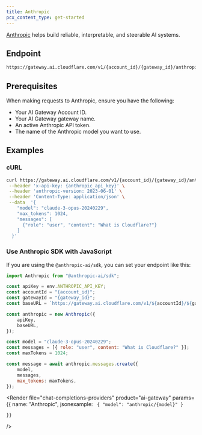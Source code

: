 ```yaml
---
title: Anthropic
pcx_content_type: get-started
---
```



[Anthropic](https://www.anthropic.com/) helps build reliable, interpretable, and steerable AI systems.

## Endpoint

```txt
https://gateway.ai.cloudflare.com/v1/{account_id}/{gateway_id}/anthropic
```

## Prerequisites

When making requests to Anthropic, ensure you have the following:

- Your AI Gateway Account ID.
- Your AI Gateway gateway name.
- An active Anthropic API token.
- The name of the Anthropic model you want to use.

## Examples

### cURL

```bash title="Example fetch request"
curl https://gateway.ai.cloudflare.com/v1/{account_id}/{gateway_id}/anthropic/v1/messages \
 --header 'x-api-key: {anthropic_api_key}' \
 --header 'anthropic-version: 2023-06-01' \
 --header 'Content-Type: application/json' \
 --data  '{
    "model": "claude-3-opus-20240229",
    "max_tokens": 1024,
    "messages": [
      {"role": "user", "content": "What is Cloudflare?"}
    ]
  }'
```

### Use Anthropic SDK with JavaScript

If you are using the `@anthropic-ai/sdk`, you can set your endpoint like this:

```js title="JavaScript"
import Anthropic from "@anthropic-ai/sdk";

const apiKey = env.ANTHROPIC_API_KEY;
const accountId = "{account_id}";
const gatewayId = "{gateway_id}";
const baseURL = `https://gateway.ai.cloudflare.com/v1/${accountId}/${gatewayId}/anthropic`;

const anthropic = new Anthropic({
	apiKey,
	baseURL,
});

const model = "claude-3-opus-20240229";
const messages = [{ role: "user", content: "What is Cloudflare?" }];
const maxTokens = 1024;

const message = await anthropic.messages.create({
	model,
	messages,
	max_tokens: maxTokens,
});
```

<Render
	file="chat-completions-providers"
	product="ai-gateway"
	params={{
		name: "Anthropic",
		jsonexample: `
{
	"model": "anthropic/{model}"
}`

    }}

/>
